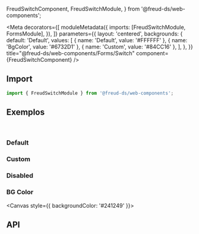   FreudSwitchComponent,
  FreudSwitchModule,
} from '@freud-ds/web-components';

<Meta
  decorators={[
    moduleMetadata({
      imports: [FreudSwitchModule, FormsModule],
    }),
  ]}
  parameters={{
    layout: 'centered',
    backgrounds: {
      default: 'Default',
      values: [
        { name: 'Default', value: '#FFFFFF' },
        { name: 'BgColor', value: '#6732D1' },
        { name: 'Custom', value: '#84CC16' },
      ],
    },
  }}
  title="@freud-ds/web-components/Forms/Switch"
  component={FreudSwitchComponent}
/>

<FreudHeaderComponent
  title="Switch"
  description="É uma alternativa ao componente Checkbox. Você pode alternar entre os estados ativado ou desativado."
/>

## <a id="importing"></a>Import

```ts
import { FreudSwitchModule } from '@freud-ds/web-components';
```

## <a id="exemplos"></a>Exemplos

<br />

### Default

<Canvas>
  <Story story={Default} />
</Canvas>

### Custom

<Canvas>
  <Story story={Custom} />
</Canvas>

### Disabled

<Canvas>
  <Story story={Disabled} />
</Canvas>

### BG Color

<Canvas style={{ backgroundColor: '#241249' }}>
  <Story story={BGColor} />
</Canvas>

## <a id="api"></a>API

<ArgsTable of={FreudSwitchComponent} />

